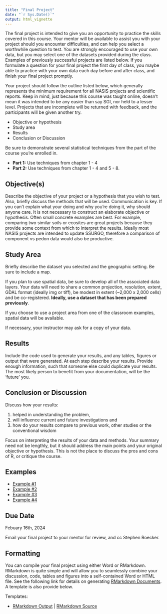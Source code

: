 ```yaml
---
title: "Final Project"
date: "`r Sys.Date()`"
output: html_vignette
---
```


The final project is intended to give you an opportunity to practice the skills covered in this course. Your mentor will be available to assist you with your project should you encounter difficulties, and can help you select a worthwhile question to test. You are strongly encouraged to use your own data, but you may select one of the datasets provided during the class. Examples of previously successful projects are listed below. If you formulate a question for your final project the first day of class, you maybe able to practice with your own data each day before and after class, and finish your final project promptly.

Your project should follow the outline listed below, which generally represents the minimum requirement for all NASIS projects and scientific reports. Keep in mind, just because this course was taught online, doesn't mean it was intended to be any easier than say SGI, nor held to a lesser level. Projects that are incomplete will be returned with feedback, and the participants will be given another try.

-   Objective or hypothesis
-   Study area
-   Results
-   Conclusion or Discussion

Be sure to demonstrate several statistical techniques from the part of the course you're enrolled in.

-   **Part 1:** Use techniques from chapter 1 - 4
-   **Part 2:** Use techniques from chapter 1 - 4 and 5 - 8.

## Objective(s)

Describe the objective of your project or a hypothesis that you wish to test. Also, briefly discuss the methods that will be used. Communication is key. If you can't explain what your doing and why you're doing it, why should anyone care. It is not necessary to construct an elaborate objective or hypothesis. Often small concrete examples are best. For example, comparing two similar soils or ecosites are great projects because they provide some context from which to interpret the results. Ideally most NASIS projects are intended to update SSURGO, therefore a comparison of component vs pedon data would also be productive.

## Study Area

Briefly describe the dataset you selected and the geographic setting. Be sure to include a map.

If you plan to use spatial data, be sure to develop all of the associated data layers. Your data will need to share a common projection, resolution, extent, GDAL format (ideally img or tiff), be modest in extent (\~2,000 x 2,000 cells) and be co-registered. **Ideally, use a dataset that has been prepared previously**.

If you choose to use a project area from one of the classroom examples, spatial data will be available.

If necessary, your instructor may ask for a copy of your data.

## Results

Include the code used to generate your results, and any tables, figures or output that were generated. At each step describe your results. Provide enough information, such that someone else could duplicate your results. The most likely person to benefit from your documentation, will be the 'future' you.

## Conclusion or Discussion

Discuss how your results:

1.  helped in understanding the problem,
2.  will influence current and future investigations and
3.  how do your results compare to previous work, other studies or the conventional wisdom

Focus on interpreting the results of your data and methods. Your summary need not be lengthly, but it should address the main points and your original objective or hypothesis. This is not the place to discuss the pros and cons of R, or critique the course.

## Examples

-   [Example #1](http://ncss-tech.github.io/stats_for_soil_survey/misc/10_final_project/examples/Stats_Part_1_Final_Project_-__Staggs.html)
-   [Example #2](https://github.com/ncss-tech/stats_for_soil_survey/raw/master/misc/10_final_project/examples/Statistics%20Final%20Project.docx)
-   [Example #3](http://ncss-tech.github.io/stats_for_soil_survey/misc/10_final_project/examples/Ecological_Site_Differentiation.html)
-   [Example #4](http://ncss-tech.github.io/stats_for_soil_survey/misc/10_final_project/examples/fy22_speck_fp1.html)

## Due Date

Febuary 16th, 2024

Email your final project to your mentor for review, and cc Stephen Roecker.

## Formatting

You can compile your final project using either Word or RMarkdown. RMarkdown is quite simple and will allow you to seamlessly combine your discussion, code, tables and figures into a self-contained Word or HTML file. See the following link for details on generating [RMarkdown Documents](https://rmarkdown.rstudio.com/html_document_format.html). A template is also provide below.

Templates:

-   [RMarkdown Output](https://ncss-tech.github.io/stats_for_soil_survey/chapters/10_final_project/final-project-example.html) \| [RMarkdown Source](https://raw.githubusercontent.com/ncss-tech/stats_for_soil_survey/master/chapters/10_final_project/final-project-example.Rmd)

